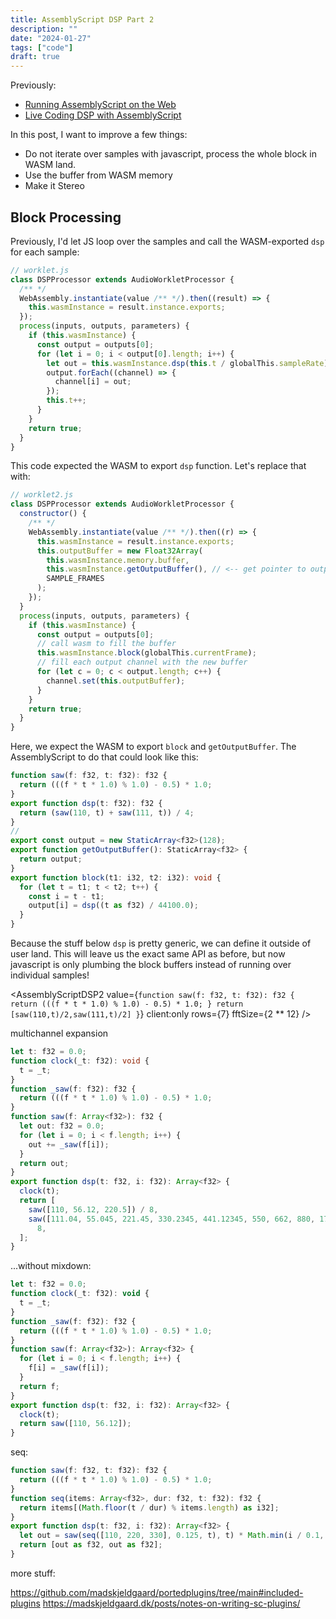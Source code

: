 ```yaml
---
title: AssemblyScript DSP Part 2
description: ""
date: "2024-01-27"
tags: ["code"]
draft: true
---
```



Previously:

- [Running AssemblyScript on the Web](/assemblyscript/)
- [Live Coding DSP with AssemblyScript](/assemblyscript-dsp/)

In this post, I want to improve a few things:

- Do not iterate over samples with javascript, process the whole block in WASM land.
- Use the buffer from WASM memory
- Make it Stereo

## Block Processing

Previously, I'd let JS loop over the samples and call the WASM-exported `dsp` for each sample:

```js
// worklet.js
class DSPProcessor extends AudioWorkletProcessor {
  /** */
  WebAssembly.instantiate(value /** */).then((result) => {
    this.wasmInstance = result.instance.exports;
  });
  process(inputs, outputs, parameters) {
    if (this.wasmInstance) {
      const output = outputs[0];
      for (let i = 0; i < output[0].length; i++) {
        let out = this.wasmInstance.dsp(this.t / globalThis.sampleRate);
        output.forEach((channel) => {
          channel[i] = out;
        });
        this.t++;
      }
    }
    return true;
  }
}
```

This code expected the WASM to export `dsp` function. Let's replace that with:

```js
// worklet2.js
class DSPProcessor extends AudioWorkletProcessor {
  constructor() {
    /** */
    WebAssembly.instantiate(value /** */).then((r) => {
      this.wasmInstance = result.instance.exports;
      this.outputBuffer = new Float32Array(
        this.wasmInstance.memory.buffer,
        this.wasmInstance.getOutputBuffer(), // <-- get pointer to output buffer
        SAMPLE_FRAMES
      );
    });
  }
  process(inputs, outputs, parameters) {
    if (this.wasmInstance) {
      const output = outputs[0];
      // call wasm to fill the buffer
      this.wasmInstance.block(globalThis.currentFrame);
      // fill each output channel with the new buffer
      for (let c = 0; c < output.length; c++) {
        channel.set(this.outputBuffer);
      }
    }
    return true;
  }
}
```

Here, we expect the WASM to export `block` and `getOutputBuffer`. The AssemblyScript to do that could look like this:

```ts
function saw(f: f32, t: f32): f32 {
  return (((f * t * 1.0) % 1.0) - 0.5) * 1.0;
}
export function dsp(t: f32): f32 {
  return (saw(110, t) + saw(111, t)) / 4;
}
//
export const output = new StaticArray<f32>(128);
export function getOutputBuffer(): StaticArray<f32> {
  return output;
}
export function block(t1: i32, t2: i32): void {
  for (let t = t1; t < t2; t++) {
    const i = t - t1;
    output[i] = dsp((t as f32) / 44100.0);
  }
}
```

Because the stuff below `dsp` is pretty generic, we can define it outside of user land.
This will leave us the exact same API as before, but now javascript is only plumbing the block buffers instead of running over individual samples!

<AssemblyScriptDSP2
  value={`function saw(f: f32, t: f32): f32 {
  return (((f * t * 1.0) % 1.0) - 0.5) * 1.0;
}
  return [saw(110,t)/2,saw(111,t)/2]
}`}
  client:only
  rows={7}
  fftSize={2 ** 12}
/>

multichannel expansion

```ts
let t: f32 = 0.0;
function clock(_t: f32): void {
  t = _t;
}
function _saw(f: f32): f32 {
  return (((f * t * 1.0) % 1.0) - 0.5) * 1.0;
}
function saw(f: Array<f32>): f32 {
  let out: f32 = 0.0;
  for (let i = 0; i < f.length; i++) {
    out += _saw(f[i]);
  }
  return out;
}
export function dsp(t: f32, i: f32): Array<f32> {
  clock(t);
  return [
    saw([110, 56.12, 220.5]) / 8,
    saw([111.04, 55.045, 221.45, 330.2345, 441.12345, 550, 662, 880, 1769.2]) /
      8,
  ];
}
```

...without mixdown:

```js
let t: f32 = 0.0;
function clock(_t: f32): void {
  t = _t;
}
function _saw(f: f32): f32 {
  return (((f * t * 1.0) % 1.0) - 0.5) * 1.0;
}
function saw(f: Array<f32>): Array<f32> {
  for (let i = 0; i < f.length; i++) {
    f[i] = _saw(f[i]);
  }
  return f;
}
export function dsp(t: f32, i: f32): Array<f32> {
  clock(t);
  return saw([110, 56.12]);
}
```

seq:

```ts
function saw(f: f32, t: f32): f32 {
  return (((f * t * 1.0) % 1.0) - 0.5) * 1.0;
}
function seq(items: Array<f32>, dur: f32, t: f32): f32 {
  return items[(Math.floor(t / dur) % items.length) as i32];
}
export function dsp(t: f32, i: f32): Array<f32> {
  let out = saw(seq([110, 220, 330], 0.125, t), t) * Math.min(i / 0.1, 1.0);
  return [out as f32, out as f32];
}
```

more stuff:

https://github.com/madskjeldgaard/portedplugins/tree/main#included-plugins
https://madskjeldgaard.dk/posts/notes-on-writing-sc-plugins/
